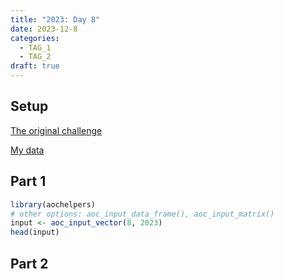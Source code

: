 ```yaml
---
title: "2023: Day 8"
date: 2023-12-8
categories:
  - TAG_1
  - TAG_2
draft: true
---
```


## Setup

[The original challenge](https://adventofcode.com/2023/day/8)

[My data](input){target="_blank"}

## Part 1

```r
library(aochelpers)
# other options: aoc_input_data_frame(), aoc_input_matrix()
input <- aoc_input_vector(8, 2023)
head(input)
```

## Part 2


